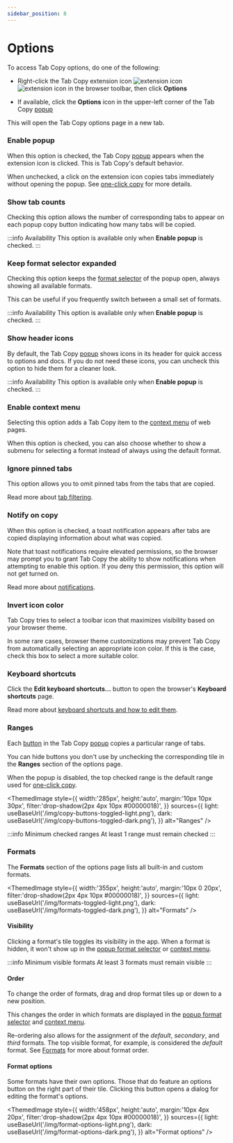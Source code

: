 ```yaml
---
sidebar_position: 8
---
```



# Options

To access Tab Copy options, do one of the following:

- Right-click the Tab Copy extension icon ![extension icon](/img/logo-outline-black.png#light-mode-only)![extension icon](/img/logo-outline-white.png#dark-mode-only) in the browser toolbar, then click **Options**

- If available, click the **Options** icon in the upper-left corner of the Tab Copy [popup](./popup/index.mdx)

This will open the Tab Copy options page in a new tab.

### Enable popup

When this option is checked, the Tab Copy [popup](./popup/index.mdx) appears when the extension icon is clicked. This is Tab Copy's default behavior.

When unchecked, a click on the extension icon copies tabs immediately without opening the popup. See [one-click copy](./one-click-copy.mdx) for more details.

### Show tab counts

Checking this option allows the number of corresponding tabs to appear on each popup copy button indicating how many tabs will be copied.

:::info Availability
This option is available only when **Enable popup** is checked.
:::

### Keep format selector expanded

Checking this option keeps the [format selector](./popup/format-selector.mdx) of the popup open, always showing all available formats.

This can be useful if you frequently switch between a small set of formats.

:::info Availability
This option is available only when **Enable popup** is checked.
:::

### Show header icons

By default, the Tab Copy [popup](./popup/index.mdx) shows icons in its header for quick access to options and docs. If you do not need these icons, you can uncheck this option to hide them for a cleaner look.

:::info Availability
This option is available only when **Enable popup** is checked.
:::

### Enable context menu

Selecting this option adds a Tab Copy item to the [context menu](./context-menu.mdx) of web pages.

When this option is checked, you can also choose whether to show a submenu for selecting a format instead of always using the default format.

### Ignore pinned tabs

This option allows you to omit pinned tabs from the tabs that are copied.

Read more about [tab filtering](./tab-filtering.md).

### Notify on copy

When this option is checked, a toast notification appears after tabs are copied displaying information about what was copied.

Note that toast notifications require elevated permissions, so the browser may prompt you to grant Tab Copy the ability to show notifications when attempting to enable this option. If you deny this permission, this option will not get turned on.

Read more about [notifications](./notification.md).

### Invert icon color

Tab Copy tries to select a toolbar icon that maximizes visibility based on your browser theme.

In some rare cases, browser theme customizations may prevent Tab Copy from automatically selecting an appropriate icon color. If this is the case, check this box to select a more suitable color.

### Keyboard shortcuts

Click the **Edit keyboard shortcuts...** button to open the browser's **Keyboard shortcuts** page.

Read more about [keyboard shortcuts and how to edit them](./keyboard-shortcuts.mdx).

### Ranges

Each [button](./popup/copy-buttons.md) in the Tab Copy [popup](./popup/index.mdx) copies a particular range of tabs.

You can hide buttons you don't use by unchecking the corresponding tile in the **Ranges** section of the options page.

When the popup is disabled, the top checked range is the default range used for [one-click copy](./one-click-copy.mdx).

<ThemedImage
  style={{
    width:'285px',
    height:'auto',
    margin:'10px 10px 30px',
    filter:'drop-shadow(2px 4px 10px #00000018)',
  }}
  sources={{
    light: useBaseUrl('/img/copy-buttons-toggled-light.png'),
    dark: useBaseUrl('/img/copy-buttons-toggled-dark.png'),
  }}
  alt="Ranges"
/>

:::info Minimum checked ranges
At least 1 range must remain checked
:::

### Formats

The **Formats** section of the options page lists all built-in and custom formats.

<ThemedImage
  style={{
    width:'355px',
    height:'auto',
    margin:'10px 0 20px',
    filter:'drop-shadow(2px 4px 10px #00000018)',
  }}
  sources={{
    light: useBaseUrl('/img/formats-toggled-light.png'),
    dark: useBaseUrl('/img/formats-toggled-dark.png'),
  }}
  alt="Formats"
/>

#### Visibility

Clicking a format's tile toggles its visibility in the app. When a format is hidden, it won't show up in the [popup format selector](./popup/format-selector.mdx) or [context menu](./context-menu.mdx).

:::info Minimum visible formats
At least 3 formats must remain visible
:::

#### Order

To change the order of formats, drag and drop format tiles up or down to a new position.

This changes the order in which formats are displayed in the [popup format selector](./popup/format-selector.mdx) and [context menu](./context-menu.mdx).

Re-ordering also allows for the assignment of the *default*, *secondary*, and *third* formats. The top visible format, for example, is considered the *default* format. See [Formats](./formats/index.md#format-order) for more about format order.

#### Format options

Some formats have their own options. Those that do feature an options button on the right part of their tile. Clicking this button opens a dialog for editing the format's options.

<ThemedImage
  style={{
    width:'458px',
    height:'auto',
    margin:'10px 4px 20px',
    filter:'drop-shadow(2px 4px 10px #00000018)',
  }}
  sources={{
    light: useBaseUrl('/img/format-options-light.png'),
    dark: useBaseUrl('/img/format-options-dark.png'),
  }}
  alt="Format options"
/>
